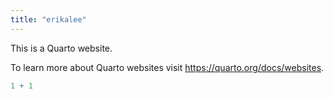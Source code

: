 ```yaml
---
title: "erikalee"
---
```


This is a Quarto website.

To learn more about Quarto websites visit <https://quarto.org/docs/websites>.

```r
1 + 1
```

